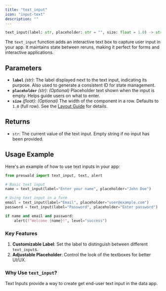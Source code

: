 ```yaml
---
title: "text_input"
icon: "input-text"
description: ""
---
```


```python
text_input(label: str, placeholder: str = "", size: float = 1.0) -> str
```

The `text_input` function adds an interactive text box to capture user input in your app. It maintains state between reruns, making it perfect for forms and interactive applications.

## Parameters

- **`label`** _(str)_: The label displayed next to the text input, indicating its purpose. Also used to generate a consistent ID for state management.
- **`placeholder`** _(str)_: _(Optional)_ Placeholder text shown when the input is empty. Helps guide users on what to enter.
- **`size`** _(float)_: _(Optional)_ The width of the component in a row. Defaults to `1.0` (full row). See the [Layout Guide](/layout/guide) for details.

## Returns

- `str`: The current value of the text input. Empty string if no input has been provided.

## Usage Example

Here's an example of how to use text inputs in your app:

```python
from preswald import text_input, text, alert

# Basic text input
name = text_input(label="Enter your name", placeholder="John Doe")

# Using text input in a form
email = text_input(label="Email", placeholder="user@example.com")
password = text_input(label="Password", placeholder="Enter password")

if name and email and password:
    alert(f"Welcome {name}!", level="success")
```

### Key Features

1. **Customizable Label**: Set the label to distinguish between different `text_input`s.
2. **Adjustable Placeholder**: Control the look of the textboxes for better UI/UX.


### Why Use `text_input`?

Text Inputs provide a way to create get end-user text input in the data app.